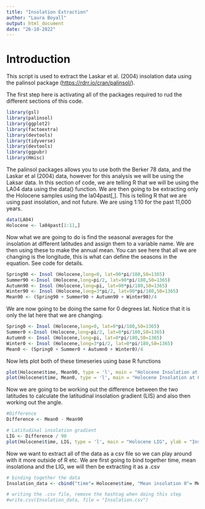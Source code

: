 ```yaml
---
title: "Insolation Extraction"
author: "Laura Boyall"
output: html_document
date: "26-10-2022"
---
```


# Introduction 

This script is used to extract the Laskar et al. (2004) insolation data using the palinsol package (<https://rdrr.io/cran/palinsol/>). 

The first step here is activating all of the packages required to rud the different sections of this code. 
```r
library(gsl)
library(palinsol)
library(ggplot2)
library(factoextra)
library(devtools)
library(tidyverse)
library(devtools)
library(ggpubr)
library(Hmisc)
```

The palinsol packages allows you to use both the Berker 78 data, and the Laskar et al (2004) data, however for this analysis we will be using the Laksar data. 
In this section of code, we are telling R that we will be using the LA04 data using the data() function. We are then going to be extracting only the Holocene samples using the la04past[,]. This is telling R that we are using past insolation, and not future. 
We are using 1:10 for the past 11,000 years. 
```r
data(LA04)
Holocene <- la04past[1:11,]
```

Now what we are going to do is find the seasonal averages for the insolation at different latitudes and assign them to a variable name. We are then using these to make the annual mean. You can see here that all we are changing is the longitude, this is what can define the seasons in the equation. See code for details. 
```r
Spring90 <- Insol (Holocene,long=0, lat=90*pi/180,S0=1365)
Summer90 <-Insol (Holocene,long=pi/2, lat=90*pi/180,S0=1365)
Autumn90 <- Insol (Holocene,long=pi, lat=90*pi/180,S0=1365)
Winter90 <- Insol (Holocene,long=3*pi/2, lat=90*pi/180,S0=1365)
Mean90 <- (Spring90 + Summer90 + Autumn90 + Winter90)/4
```
We are now going to be doing the same for 0 degrees lat. Notice that it is only the lat here that we are changing. 

```r
Spring0 <- Insol (Holocene,long=0, lat=0*pi/180,S0=1365)
Summer0 <-Insol (Holocene,long=pi/2, lat=0*pi/180,S0=1365)
Autumn0 <- Insol (Holocene,long=pi, lat=0*pi/180,S0=1365)
Winter0 <- Insol (Holocene,long=3*pi/2, lat=0*pi/180,S0=1365)
Mean0 <- (Spring0 + Summer0 + Autumn0 + Winter0)/4
```
Now lets plot both of these timeseries using base R functions
```r
plot(Holocene$time, Mean90, type = 'l', main = "Holocene Insolation at 90 degress", ylab = "Insolation", xlab = "time")
plot(Holocene$time, Mean0, type = 'l', main = "Holocene Insolation at 0 degress", ylab = "Insolation", xlab = "time")
```
Now we are going to be working out the difference between the two latitudes to calculate the latitudinal insolation gradient (LIS) and also then working out the angle. 
```r
#Difference 
Difference <- Mean0 - Mean90

# Latitudinal insolation gradient
LIG <- Difference / 90
plot(Holocene$time, LIG, type = 'l', main = "Holocene LIG", ylab = "Insolation Angle", xlab = "time" )
```
Now we want to extract all of the data as a csv file so we can play around with it more outside of R etc. We are first going to bind together time, mean insolationa and the LIG, we will then be extracting it as a .csv
```r
# binding together the data
Insolation_data <- cbind("time"= Holocene$time, "Mean insolation 0"= Mean0, "Mean insolation 90"=Mean90, "LIG"=LIG)

# writing the .csv file, remove the hashtag when doing this step
#write.csv(Insolation_data, file = "Insolation.csv")
```








